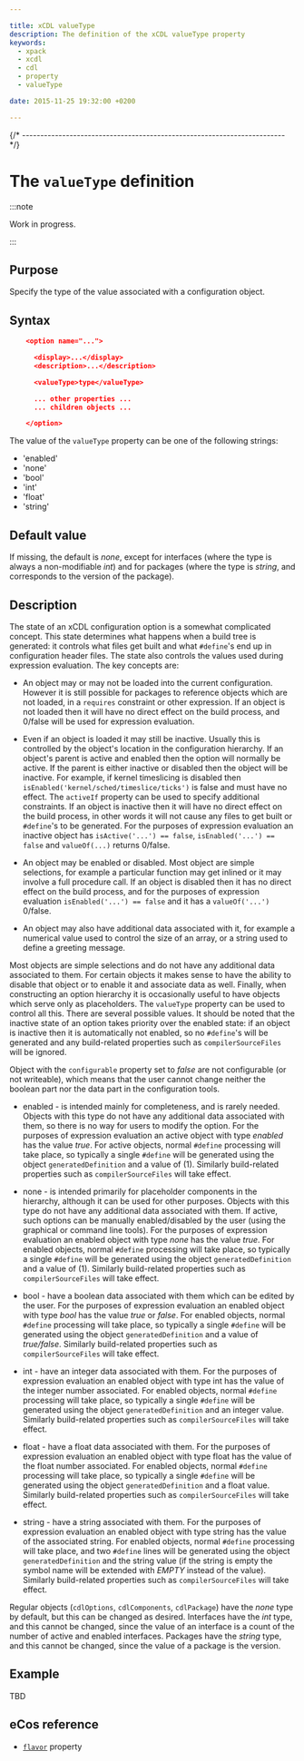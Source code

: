 ```yaml
---

title: xCDL valueType
description: The definition of the xCDL valueType property
keywords:
  - xpack
  - xcdl
  - cdl
  - property
  - valueType

date: 2015-11-25 19:32:00 +0200

---
```



{/* ------------------------------------------------------------------------ */}

# The `valueType` definition

:::note

Work in progress.

:::

## Purpose

Specify the type of the value associated with a configuration object.

## Syntax

```json
    <option name="...">

      <display>...</display>
      <description>...</description>

      <valueType>type</valueType>

      ... other properties ...
      ... children objects ...

    </option>
```

The value of the `valueType` property can be one of the following strings:

- 'enabled'
- 'none'
- 'bool'
- 'int'
- 'float'
- 'string'

## Default value

If missing, the default is *none*, except for interfaces (where the type is always a non-modifiable *int*) and for packages (where the type is *string*, and corresponds to the version of the package).

## Description

The state of an xCDL configuration option is a somewhat complicated concept. This state determines what happens when a build tree is generated: it controls what files get built and what `#define`'s end up in configuration header files. The state also controls the values used during expression evaluation. The key concepts are:

- An object may or may not be loaded into the current configuration. However it is still possible for packages to reference objects which are not loaded, in a `requires` constraint or other expression. If an object is not loaded then it will have no direct effect on the build process, and 0/false will be used for expression evaluation.

- Even if an object is loaded it may still be inactive. Usually this is controlled by the object's location in the configuration hierarchy. If an object's parent is active and enabled then the option will normally be active. If the parent is either inactive or disabled then the object will be inactive. For example, if kernel timeslicing is disabled then `isEnabled('kernel/sched/timeslice/ticks')` is false and must have no effect. The `activeIf` property can be used to specify additional constraints. If an object is inactive then it will have no direct effect on the build process, in other words it will not cause any files to get built or `#define`'s to be generated. For the purposes of expression evaluation an inactive object has `isActive('...') == false`, `isEnabled('...') == false` and `valueOf(...)` returns 0/false.

- An object may be enabled or disabled. Most object are simple selections, for example a particular function may get inlined or it may involve a full procedure call. If an object is disabled then it has no direct effect on the build process, and for the purposes of expression evaluation `isEnabled('...') == false` and it has a `valueOf('...')` 0/false.

- An object may also have additional data associated with it, for example a numerical value used to control the size of an array, or a string used to define a greeting message.

Most objects are simple selections and do not have any additional data associated to them. For certain objects it makes sense to have the ability to disable that object or to enable it and associate data as well. Finally, when constructing an option hierarchy it is occasionally useful to have objects which serve only as placeholders. The `valueType` property can be used to control all this. There are several possible values. It should be noted that the inactive state of an option takes priority over the enabled state: if an object is inactive then it is automatically not enabled, so no `#define`'s will be generated and any build-related properties such as `compilerSourceFiles` will be ignored.

Object with the `configurable` property set to *false* are not configurable (or not writeable), which means that the user cannot change neither the boolean part nor the data part in the configuration tools.

- enabled - is intended mainly for completeness, and is rarely needed. Objects with this type do not have any additional data associated with them, so there is no way for users to modify the option. For the purposes of expression evaluation an active object with type *enabled* has the value *true*. For active objects, normal `#define` processing will take place, so typically a single `#define` will be generated using the object `generatedDefinition` and a value of (1). Similarly build-related properties such as `compilerSourceFiles` will take effect.

- none - is intended primarily for placeholder components in the hierarchy, although it can be used for other purposes. Objects with this type do not have any additional data associated with them. If active, such options can be manually enabled/disabled by the user (using the graphical or command line tools). For the purposes of expression evaluation an enabled object with type *none* has the value *true*. For enabled objects, normal `#define` processing will take place, so typically a single `#define` will be generated using the object `generatedDefinition` and a value of (1). Similarly build-related properties such as `compilerSourceFiles` will take effect.

- bool - have a boolean data associated with them which can be edited by the user. For the purposes of expression evaluation an enabled object with type *bool* has the value *true* or *false*. For enabled objects, normal `#define` processing will take place, so typically a single `#define` will be generated using the object `generatedDefinition` and a value of *true/false*. Similarly build-related properties such as `compilerSourceFiles` will take effect.

- int - have an integer data associated with them. For the purposes of expression evaluation an enabled object with type int has the value of the integer number associated. For enabled objects, normal `#define` processing will take place, so typically a single `#define` will be generated using the object `generatedDefinition` and an integer value. Similarly build-related properties such as `compilerSourceFiles` will take effect.

- float - have a float data associated with them. For the purposes of expression evaluation an enabled object with type float has the value of the float number associated. For enabled objects, normal `#define` processing will take place, so typically a single `#define` will be generated using the object `generatedDefinition` and a float value. Similarly build-related properties such as `compilerSourceFiles` will take effect.

- string - have a string associated with them. For the purposes of expression evaluation an enabled object with type string has the value of the associated string. For enabled objects, normal `#define` processing will take place, and two `#define` lines will be generated using the object `generatedDefinition` and the string value (if the string is empty the symbol name will be extended with _EMPTY_ instead of the value). Similarly build-related properties such as `compilerSourceFiles` will take effect.

Regular objects (`cdlOptions`, `cdlComponents`, `cdlPackage`) have the *none* type by default, but this can be changed as desired. Interfaces have the *int* type, and this cannot be changed, since the value of an interface is a count of the number of active and enabled interfaces. Packages have the *string* type, and this cannot be changed, since the value of a package is the version.

## Example

TBD

## eCos reference

- [`flavor`](https://ecos.sourceware.org/docs-latest/cdl-guide/ref.flavor.html) property
